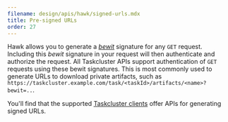 ```yaml
---
filename: design/apis/hawk/signed-urls.mdx
title: Pre-signed URLs
order: 27
---
```


Hawk allows you to generate a
[_bewit_](https://github.com/hapijs/hawk#single-uri-authorization) signature
for any `GET` request. Including this _bewit_ signature in your request will
then authenticate and authorize the request. All Taskcluster APIs support
authentication of `GET` requests using these bewit signatures.  This is most
commonly used to generate URLs to download private artifacts, such as
`https://taskcluster.example.com/task/<taskId>/artifacts/<name>?bewit=..`.

You'll find that the supported [Taskcluster
clients](/docs/manual/using/integration/libraries) offer APIs for generating
signed URLs.
